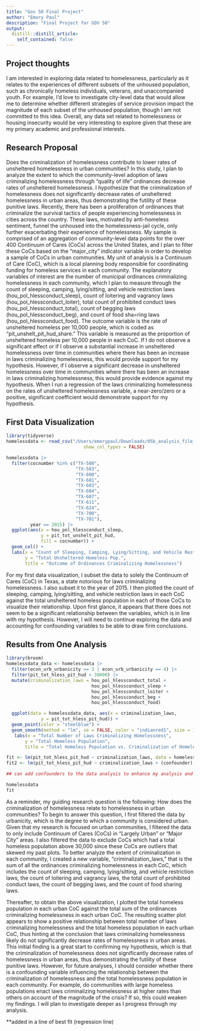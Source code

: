 ```yaml
---
title: "Gov 50 Final Project"
author: "Emory Paul"
description: "Final Project for GOV 50"
output:
  distill::distill_article:
    self_contained: false
---
```




## Project thoughts

I am interested in exploring data related to homelessness, particularly as it relates to the experiences of different subsets of the unhoused population, such as chronically homeless individuals, veterans, and unaccompanied youth. For example, I'd love to investigate city-level data that would allow me to determine whether different strategies of service provision impact the magnitude of each subset of the unhoused population, though I am not committed to this idea. Overall, any data set related to homelessness or housing insecurity would be very interesting to explore given that these are my primary academic and professional interests. 

## Research Proposal

Does the criminalization of homelessness contribute to lower rates of unsheltered homelessness in urban communities? In this study, I plan to analyze the extent to which the community-level adoption of laws criminalizing homelessness through “quality of life” ordinances decrease rates of unsheltered homelessness. I hypothesize that the criminalization of homelessness does not significantly decrease rates of unsheltered homelessness in urban areas, thus demonstrating the futility of these punitive laws. Recently, there has been a proliferation of ordinances that criminalize the survival tactics of people experiencing homelessness in cities across the country. These laws, motivated by anti-homeless sentiment, funnel the unhoused into the homelessness-jail cycle, only further exacerbating their experience of homelessness. My sample is comprised of an aggregation of community-level data points for the over 400 Continuum of Cares (CoCs) across the United States, and I plan to filter these CoCs based on the "major_city" indicator variable in order to develop a sample of CoCs in urban communities. My unit of analysis is a Continuum of Care (CoC), which is a local planning body responsible for coordinating funding for homeless services in each community. The explanatory variables of interest are the number of municipal ordinances criminalizing homelessness in each community, which I plan to measure through the count of sleeping, camping, lying/sitting, and vehicle restriction laws (hou_pol_hlessconduct_sleep), count of loitering and vagrancy laws (hou_pol_hlessconduct_loiter), total count of prohibited conduct laws (hou_pol_hlessconduct_total), count of begging laws (hou_pol_hlessconduct_beg), and count of food sha=ring laws (hou_pol_hlessconduct_food). The outcome variable is the rate of unsheltered homeless per 10,000 people, which is coded as “pit_unshelt_pit_hud_share.” This variable is measured as the proportion of unsheltered homeless per 10,000 people in each CoC. If I do not observe a significant effect or if I observe a substantial increase in unsheltered homelessness over time in communities where there has been an increase in laws criminalizing homelessness, this would provide support for my hypothesis. However, if I observe a significant decrease in unsheltered homelessness over time in communities where there has been an increase in laws criminalizing homelessness, this would provide evidence against my hypothesis. When I run a regression of the laws criminalizing homelessness on the rates of unsheltered homelessness variable, a near-zero/zero or a positive, significant coefficient would demonstrate support for my hypothesis.

## First Data Visualization

```r
library(tidyverse)
homelessdata <- read_csv("/Users/emorypaul/Downloads/05b_analysis_file_update_v1.csv", 
                             show_col_types = FALSE)

homelessdata |>
  filter(cocnumber %in% c("TX-500", 
                          "TX-503", 
                          "TX-600", 
                          "TX-601", 
                          "TX-603", 
                          "TX-604", 
                          "TX-607", 
                          "TX-611", 
                          "TX-624", 
                          "TX-700", 
                          "TX-701"), 
         year == 2015) |>
  ggplot(aes(x = hou_pol_hlessconduct_sleep, 
             y = pit_tot_unshelt_pit_hud, 
             fill = cocnumber)) +
  geom_col() +
  labs(x = "Count of Sleeping, Camping, Lying/Sitting, and Vehicle Restriction Laws",
       y = "Total Unsheltered Homeless Pop.",
       title = "Outcome of Ordinances Criminalizing Homelessness")
```

For my first data visualization, I subset the data to solely the Continuum of Cares (CoC) in Texas, a state notorious for laws criminalizing homelessness. I also subset it to the year of 2015. I then plotted the count of sleeping, camping, lying/sitting, and vehicle restriction laws in each CoC against the total unsheltered homeless population in each of those CoCs to visualize their relationship. Upon first glance, it appears that there does not seem to be a significant relationship between the variables, which is in line with my hypothesis. However, I will need to continue exploring the data and accounting for confounding variables to be able to draw firm conclusions.

## Results from One Analysis

```r
library(broom)
homelessdata_data <- homelessdata |>
  filter(econ_urb_urbanicity == 3 | econ_urb_urbanicity == 4) |>
  filter(pit_tot_hless_pit_hud < 30000) |>
  mutate(criminalization_laws = hou_pol_hlessconduct_total + 
                                hou_pol_hlessconduct_sleep + 
                                hou_pol_hlessconduct_loiter + 
                                hou_pol_hlessconduct_beg +
                                hou_pol_hlessconduct_food)

  ggplot(data = homelessdata_data, aes(x = criminalization_laws, 
             y = pit_tot_hless_pit_hud)) + 
  geom_point(color = "steelblue") + 
  geom_smooth(method = "lm", se = FALSE, color = "indianred1", size = 1.5) +
   labs(x = "Total Number of Laws Criminalizing Homelessness",
       y = "Total Homeless Population",
       title = "Total Homeless Population vs. Criminalization of Homelessness in Urban Areas")

fit <- lm(pit_tot_hless_pit_hud ~ criminalization_laws, data = homelessdata_data) 
fit2 <- lm(pit_tot_hless_pit_hud ~ criminalization_laws + (confounder), data = homelessdata_data) 

## can add confounders to the data analysis to enhance my analysis and description of the data. 

homelessdata
fit
```

As a reminder, my guiding research question is the following: How does the criminalization of homelessness relate to homelessness in urban communities?  To begin to answer this question, I first filtered the data by urbanicity, which is the degree to which a community is considered urban. Given that my research is focused on urban communities, I filtered the data to only include Continuum of Cares (CoCs) in "Largely Urban" or "Major City" areas. I also filtered the data to exclude CoCs which had a total homeless population above 30,000 since these CoCs are outliers that skewed my past plots. To better analyze the extent of criminalization in each community, I created a new variable, "criminalization_laws," that is the sum of all the ordinances criminalizing homelessness in each CoC, which includes the count of sleeping, camping, lying/sitting, and vehicle restriction laws, the count of loitering and vagrancy laws, the total count of prohibited conduct laws, the count of begging laws, and the count of food sharing laws. 

Thereafter, to obtain the above visualization, I plotted the total homeless population in each urban CoC against the total sum of the ordinances criminalizing homelessness in each urban CoC. The resulting scatter plot appears to show a positive relationship between total number of laws criminalizing homelessness and the total homeless population in each urban CoC, thus hinting at the conclusion that laws criminalizing homelessness likely do not significantly decrease rates of homelessness in urban areas. This initial finding is a great start to confirming my hypothesis, which is that the criminalization of homelessness does not significantly decrease rates of homelessness in urban areas, thus demonstrating the futility of these punitive laws. However, for future analyses, I should consider whether there is a confounding variable influencing the relationship between the criminalization of homelessness and the total homelessness population in each community. For example, do communities with large homeless populations enact laws criminalizing homelessness at higher rates than others on account of the magnitude of the crisis? If so, this could weaken my findings. I will plan to investigate deeper as I progress through my analysis. 

**added in a line of best fit (regression line)


